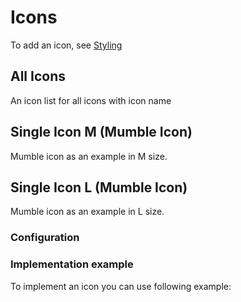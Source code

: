 
# Icons

To add an icon, see [Styling](/docs/documentation-styling--docs#how-to-generate-icons)

## All Icons

An icon list for all icons with icon name

<Canvas of={IconStory} />

## Single Icon M (Mumble Icon)

Mumble icon as an example in M size.

<Canvas of={SingleIconMStory} />

## Single Icon L (Mumble Icon)

Mumble icon as an example in L size.

<Canvas of={SingleIcoLStory} />

### Configuration

<ArgTypes of={SingleIconMStory} />

### Implementation example

To implement an icon you can use following example:

```html
<IconMumble className="h-8 w-8 text-interaction" />
```
